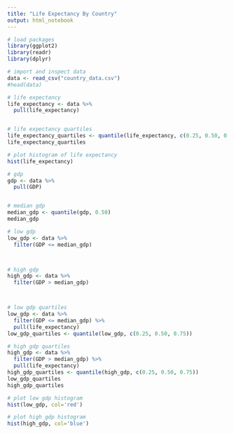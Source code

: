 ```yaml
---
title: "Life Expectancy By Country"
output: html_notebook
---
```


```r
# load packages
library(ggplot2)
library(readr)
library(dplyr)
```

```r
# import and inspect data
data <- read_csv("country_data.csv")
#head(data)
```

```r
# life expectancy
life_expectancy <- data %>%
  pull(life_expectancy)


# life expectancy quartiles
life_expectancy_quartiles <- quantile(life_expectancy, c(0.25, 0.50, 0.75))
life_expectancy_quartiles
```

```r
# plot histogram of life expectancy
hist(life_expectancy)
```

```r
# gdp
gdp <- data %>% 
  pull(GDP)


# median gdp
median_gdp <- quantile(gdp, 0.50)
median_gdp
```

```r
# low gdp
low_gdp <- data %>%
  filter(GDP <= median_gdp)



# high gdp
high_gdp <- data %>%
  filter(GDP > median_gdp)



# low gdp quartiles
low_gdp <- data %>%
  filter(GDP <= median_gdp) %>%
  pull(life_expectancy)
low_gdp_quartiles <- quantile(low_gdp, c(0.25, 0.50, 0.75))

# high gdp quartiles
high_gdp <- data %>%
  filter(GDP > median_gdp) %>%
  pull(life_expectancy)
high_gdp_quartiles <- quantile(high_gdp, c(0.25, 0.50, 0.75))
low_gdp_quartiles
high_gdp_quartiles
```

```r
# plot low gdp histogram
hist(low_gdp, col='red')

# plot high gdp histogram
hist(high_gdp, col='blue')
```